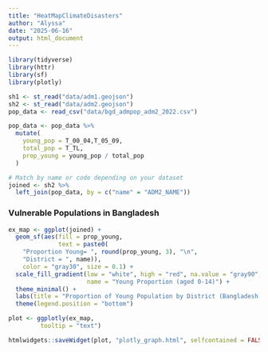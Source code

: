 ```yaml
---
title: "HeatMapClimateDisasters"
author: "Alyssa"
date: "2025-06-16"
output: html_document
---
```


```r
library(tidyverse)
library(httr)
library(sf)
library(plotly)
```

```r
sh1 <- st_read("data/adm1.geojson")
sh2 <- st_read("data/adm2.geojson")
pop_data <- read_csv("data/bgd_admpop_adm2_2022.csv")
```

```r
pop_data <- pop_data %>%
  mutate(
    young_pop = T_00_04,T_05_09,
    total_pop = T_TL,
    prop_young = young_pop / total_pop
  )  
```

```r
# Match by name or code depending on your dataset
joined <- sh2 %>%
  left_join(pop_data, by = c("name" = "ADM2_NAME"))
```

### Vulnerable Populations in Bangladesh
```r
ex_map <- ggplot(joined) +
  geom_sf(aes(fill = prop_young,
              text = paste0(
    "Proportion Young= ", round(prop_young, 3), "\n",
    "District = ", name)), 
    color = "gray30", size = 0.1) +
  scale_fill_gradient(low = "white", high = "red", na.value = "gray90",
                      name = "Young Proportion (aged 0-14)") +
  theme_minimal() +
  labs(title = "Proportion of Young Population by District (Bangladesh ADM2)") +
  theme(legend.position = "bottom")

plot <- ggplotly(ex_map,
         tooltip = "text")

htmlwidgets::saveWidget(plot, "plotly_graph.html", selfcontained = FALSE)
```